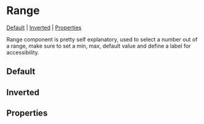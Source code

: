 
<Meta of={stories} />

# Range

[Default](#default) | [Inverted](#inverted) | [Properties](#properties)

Range component is pretty self explanatory, used to select a number out of a range, make sure to set a min, max, default
value and define a label for accessibility.

## Default

<Canvas>
  <Story id="components-range--default-range" />
</Canvas>

## Inverted

<Canvas>
  <Story id="components-range--inverted" />
</Canvas>

## Properties

<Controls component={Range} />
